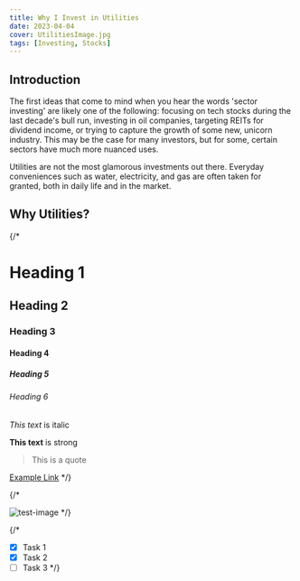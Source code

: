 ```yaml
---
title: Why I Invest in Utilities
date: 2023-04-04
cover: UtilitiesImage.jpg
tags: [Investing, Stocks]
---
```


## Introduction

The first ideas that come to mind when you hear the words 'sector investing' are likely one of the following:
focusing on tech stocks during the last decade's bull run, 
investing in oil companies,
targeting REITs for dividend income, 
or trying to capture the growth of some new, unicorn industry.
This may be the case for many investors, but for some, certain sectors have
much more nuanced uses. 

Utilities are not the most glamorous investments out there. Everyday conveniences
such as water, electricity, and gas are often taken for granted, both in daily life
and in the market. 


## Why Utilities?

{/* <!-- Headings -->
# Heading 1
## Heading 2
### Heading 3
#### Heading 4
##### Heading 5
###### Heading 6

<!-- Italics -->
*This text* is italic

<!-- Strong -->
**This text** is strong

<!-- Blockquote -->
> This is a quote

<!-- Links -->
[Example Link](https://www.google.com) */}

{/* 
<!-- Images -->
![test-image](cover.jpg) */}

{/* 
<!-- Task List -->
* [x] Task 1
* [x] Task 2
* [ ] Task 3 */}
